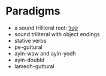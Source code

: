 # Paradigms

- a sound triliteral root: [קטל](./sound.qmd)
- sound triliteral with object endings
- stative verbs
- pe-guttural
- ayin-waw and ayin-yodh
- ayin-doubld
- lamedh-guttural
